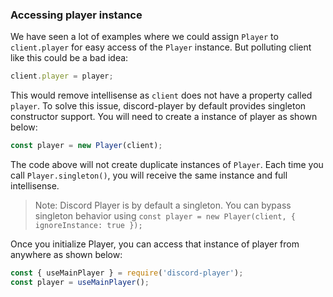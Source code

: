 ### Accessing player instance

We have seen a lot of examples where we could assign `Player` to `client.player` for easy access of the `Player` instance. But polluting client like this could be a bad idea:

```js
client.player = player;
```

This would remove intellisense as `client` does not have a property called `player`. To solve this issue, discord-player by default provides singleton constructor support. You will need to create a instance of player as shown below:

```js
const player = new Player(client);
```

The code above will not create duplicate instances of `Player`. Each time you call `Player.singleton()`, you will receive the same instance and full intellisense.

> Note: Discord Player is by default a singleton. You can bypass singleton behavior using `const player = new Player(client, { ignoreInstance: true });`


Once you initialize Player, you can access that instance of player from anywhere as shown below:

```js
const { useMainPlayer } = require('discord-player');
const player = useMainPlayer();
```

